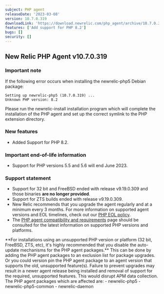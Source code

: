 ```yaml
---
subject: PHP agent
releaseDate: '2023-03-08'
version: 10.7.0.319
downloadLink: 'https://download.newrelic.com/php_agent/archive/10.7.0.319'
features: ['Add support for PHP 8.2']
bugs: []
security: []
---
```

## New Relic PHP Agent v10.7.0.319

### Important note

If the following error occurs when installing the newrelic-php5 Debian package:

```
Setting up newrelic-php5 (10.7.0.319) ...
Unknown PHP version: 8.2
```


Please run the newrelic-install installation program which will complete the installation of the PHP agent and set up the correct symlink to the PHP extension directory.

### New features

* Added Support for PHP 8.2.

### Important end-of-life information

* Support for PHP versions 5.5 and 5.6 will end June 2023.

### Support statement

* Support for 32 bit and FreeBSD ended with release v9.19.0.309 and those binaries **are no longer provided**.
* Support for ZTS builds ended with release v9.19.0.309.
* New Relic recommends that you upgrade the agent regularly and at a minimum every 3 months. For more information on supported agent versions and EOL timelines, check out our [PHP EOL policy](https://docs.newrelic.com/docs/apm/agents/php-agent/getting-started/php-agent-eol-policy/).
* The [PHP agent compatibility and requirements](https://docs.newrelic.com/docs/apm/agents/php-agent/getting-started/php-agent-compatibility-requirements/) page should be consulted for the latest information on supported PHP versions and platforms.

<Callout variant="important">
**For installations using an unsupported PHP version or platform (32 bit, FreeBSD, ZTS, etc), it's highly recommended that you disable the auto-update mechanisms for the PHP agent packages.** This can be done by adding the PHP agent packages to an exclusion list for package upgrades. Or you could version pin the PHP agent package to an agent version that supports the old, unsupported feature(s). Failure to prevent upgrades may result in a newer agent release being installed and removal of support for the required, unsupported features. This would disrupt APM data collection.
The PHP agent packages which are affected are:
   - newrelic-php5
   - newrelic-php5-common
   - newrelic-daemon
</Callout>

